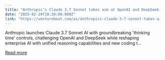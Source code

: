 ```yaml
---
title: "Anthropic’s Claude 3.7 Sonnet takes aim at OpenAI and DeepSeek in AI’s next big battle"
date: "2025-02-24T18:30:00.000Z"
link: "https://venturebeat.com/ai/anthropics-claude-3-7-sonnet-takes-aim-at-openai-and-deepseek-in-ais-next-big-battle/"
---
```


Anthropic launches Claude 3.7 Sonnet AI with groundbreaking 'thinking time' controls, challenging OpenAI and DeepSeek while reshaping enterprise AI with unified reasoning capabilities and new coding t...

[Read more](https://venturebeat.com/ai/anthropics-claude-3-7-sonnet-takes-aim-at-openai-and-deepseek-in-ais-next-big-battle/)
